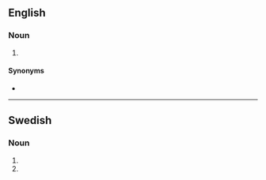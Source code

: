 {{also|Minimums}}

==English==

===Noun===
{{head|en|noun form}}

# {{plural of|minimum|lang=en}}

====Synonyms====
* {{l|en|minima}}

----

==Swedish==

===Noun===
{{head|sv|noun form}}

# {{sv-noun-form-indef-gen|minimum}}
# {{sv-noun-form-indef-gen-pl|minimum}}